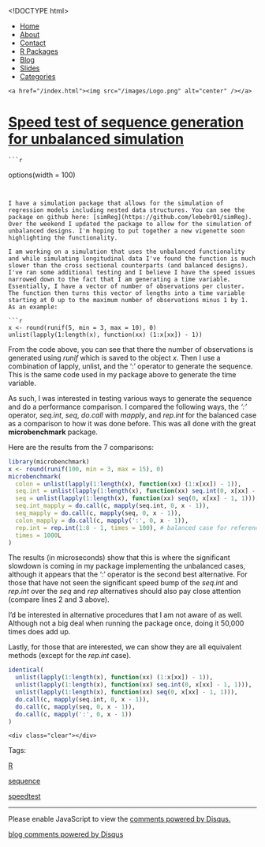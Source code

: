 <!DOCTYPE html>
<html>
  <head>
    <meta charset="utf-8">
    <title>Speed test of sequence generation for unbalanced simulation</title>
    <meta name="author" content="Brandon LeBeau" />
   <link rel="alternate" type="application/rss+xml" title="Educate-R" href="http://educate-r.org/feed.xml">
    <link rel="stylesheet" type="text/css" href="/stylesheets/newstyle.css">
    <link rel="stylesheet" href="/stylesheets/xcodeDkGrey.css">
    <script type='text/javascript' src="/stylesheets/highlight.pack.js"></script>
<script type="text/javascript">

    var _gaq = _gaq || [];
    _gaq.push(['_setAccount', 'UA-43425299-1']);
    _gaq.push(['_trackPageview']);

    (function() {
      var ga = document.createElement('script'); ga.type = 'text/javascript'; ga.async = true;
      ga.src = ('https:' == document.location.protocol ? 'https://ssl' : 'http://www') + '.google-analytics.com/ga.js';
      var s = document.getElementsByTagName('script')[0]; s.parentNode.insertBefore(ga, s);
    })();
 </script>

   </head>

  <body>
    <script>hljs.initHighlightingOnLoad();</script>

 <div id="navigation">
  <ul>
  <li><a href="/index.html">Home</a></li>
  <li><a href="/about.html">About</a></li>
  <li><a href="/contact.html">Contact</a></li>
  <li><a href="/projects.html">R Packages</a></li>
  <li><a href="/blog.html">Blog</a></li>
  <li><a href="/slides.html">Slides</a></li>
  <li><a href="/tags.html">Categories</a></li>
  </ul>
  </div>
  <div id="headerimg">
    <a href="/index.html"><img src="/images/Logo.png" alt="center" /></a>
  </div>
  <div class="content">
  <div class="blog">
   <!-- <h2>Speed test of sequence generation for unbalanced simulation</h2> -->
     <div class="full">
  <h1 class="entry-title">
    <a href="/Rmd/2015-03-31-seqspeed.Rmd" title="Speed test of sequence generation for unbalanced simulation" rel="bookmark">Speed test of sequence generation for unbalanced simulation</a>
  </h1>
  <div class="entry-content full-content">
    ```r
options(width = 100)
```


I have a simulation package that allows for the simulation of regression models including nested data structures. You can see the package on github here: [simReg](https://github.com/lebebr01/simReg). Over the weekend I updated the package to allow for the simulation of unbalanced designs. I'm hoping to put together a new vigenette soon highlighting the functionality. 

I am working on a simulation that uses the unbalanced functionality and while simulating longitudinal data I've found the function is much slower than the cross sectional counterparts (and balanced designs). I've ran some additional testing and I believe I have the speed issues narrowed down to the fact that I am generating a time variable. Essentially, I have a vector of number of observations per cluster. The function then turns this vector of lengths into a time variable starting at 0 up to the maximum number of observations minus 1 by 1. As an example:

```r
x <- round(runif(5, min = 3, max = 10), 0)
unlist(lapply(1:length(x), function(xx) (1:x[xx]) - 1))
```

From the code above, you can see that there the number of observations is generated using *runif* which is saved to the object *x*. Then I use a combination of lapply, unlist, and the ':' operator to generate the sequence. This is the same code used in my package above to generate the time variable. 

As such, I was interested in testing various ways to generate the sequence and do a performance comparison. I compared the following ways, the *':'* operator, *seq.int*, *seq*, *do.call* with *mapply*, and *rep.int* for the balanced case as a comparison to how it was done before. This was all done with the great **microbenchmark** package.

Here are the results from the 7 comparisons:

```r
library(microbenchmark)
x <- round(runif(100, min = 3, max = 15), 0)
microbenchmark(
  colon = unlist(lapply(1:length(x), function(xx) (1:x[xx]) - 1)),
  seq.int = unlist(lapply(1:length(x), function(xx) seq.int(0, x[xx] - 1, 1))),
  seq = unlist(lapply(1:length(x), function(xx) seq(0, x[xx] - 1, 1))),
  seq.int_mapply = do.call(c, mapply(seq.int, 0, x - 1)),
  seq_mapply = do.call(c, mapply(seq, 0, x - 1)),
  colon_mapply = do.call(c, mapply(':', 0, x - 1)),
  rep.int = rep.int(1:8 - 1, times = 100), # balanced case for reference.
  times = 1000L
)

```

The results (in microseconds) show that this is where the significant slowdown is coming in my package implementing the unbalanced cases, although it appears that the ':' operator is the second best alternative. For those that have not seen the significant speed bump of the *seq.int* and *rep.int* over the *seq* and *rep* alternatives should also pay close attention (compare lines 2 and 3 above). 

I'd be interested in alternative procedures that I am not aware of as well. Although not a big deal when running the package once, doing it 50,000 times does add up.

Lastly, for those that are interested, we can show they are all equivalent methods (except for the *rep.int* case).

```r
identical(
  unlist(lapply(1:length(x), function(xx) (1:x[xx]) - 1)),
  unlist(lapply(1:length(x), function(xx) seq.int(0, x[xx] - 1, 1))),
  unlist(lapply(1:length(x), function(xx) seq(0, x[xx] - 1, 1))),
  do.call(c, mapply(seq.int, 0, x - 1)),
  do.call(c, mapply(seq, 0, x - 1)),
  do.call(c, mapply(':', 0, x - 1))
)

```




    <div class="clear"></div>
  </div>
  <p class="alt-font tight">
    Tags:&nbsp;
    
    <a href="/tags.html#R-ref" >R</a>
    
    <a href="/tags.html#sequence-ref" >sequence</a>
    
    <a href="/tags.html#speedtest-ref" >speedtest</a>
    
  </p>
  <p class="by-line">
    <span class="date full-date">
      <abbr class="published" title=""></abbr>
    </span>
  </p>
  <div class="clear"></div>
</div>
<div class="rule">
  <hr/>
</div>

<div id="disqus_thread"></div>
<script type="text/javascript">
  var disqus_shortname = 'rjourney';

  var disqus_url = "http://lebebr01.github.com/Rmd/2015-03-31-seqspeed.Rmd";

  (function() {
      var dsq = document.createElement('script'); dsq.type = 'text/javascript'; dsq.async = true;
      dsq.src = 'http://' + disqus_shortname + '.disqus.com/embed.js';
      (document.getElementsByTagName('head')[0] || document.getElementsByTagName('body')[0]).appendChild(dsq);
  })();
</script>
<noscript>Please enable JavaScript to view the <a href="http://disqus.com/?ref_noscript">comments powered by Disqus.</a></noscript>
<a href="http://disqus.com" class="dsq-brlink">blog comments powered by <span class="logo-disqus">Disqus</span></a>




  </div>
  </div>  
    </body>
</html>
